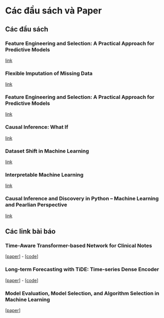 # Các đầu sách và Paper 

## Các đầu sách

### Feature Engineering and Selection: A Practical Approach for Predictive Models
[link](http://www.feat.engineering/)

### Flexible Imputation of Missing Data
[link](https://stefvanbuuren.name/fimd)

### Feature Engineering and Selection: A Practical Approach for Predictive Models
[link](http://www.feat.engineering/)

### Causal Inference: What If
[link](https://www.hsph.harvard.edu/miguel-hernan/wp-content/uploads/sites/1268/2023/10/hernanrobins_WhatIf_30sep23.pdf)

### Dataset Shift in Machine Learning
[link](https://direct.mit.edu/books/edited-volume/3841/Dataset-Shift-in-Machine-Learning)

### Interpretable Machine Learning
[link](https://christophm.github.io/interpretable-ml-book/)


### Causal Inference and Discovery in Python – Machine Learning and Pearlian Perspective
[link](https://library.lol/main/0AAC1ECA747484D63A16CF6BD8A6DB20)

## Các link bài báo

### Time-Aware Transformer-based Network for Clinical Notes
 [[paper](https://proceedings.mlr.press/v126/zhang20c/zhang20c.pdf)] - [[code](https://github.com/zdy93/FTL-Trans)]


### Long-term Forecasting with TiDE: Time-series Dense Encoder
[[paper](https://arxiv.org/pdf/2304.08424.pdf)] - [[code](https://github.com/google-research/google-research/tree/master/tide)]


### Model Evaluation, Model Selection, and Algorithm Selection in Machine Learning
[[paper](https://arxiv.org/pdf/1811.12808.pdf)]